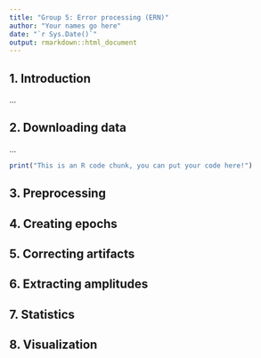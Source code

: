 ```yaml
---
title: "Group 5: Error processing (ERN)"
author: "Your names go here"
date: "`r Sys.Date()`"
output: rmarkdown::html_document
---
```


## 1. Introduction

<!-- Briefly describe the experiment and how your ERP component is defined, based
on the ERP CORE paper (https://doi.org/10.1016/j.neuroimage.2020.117465). -->
...

## 2. Downloading data

<!-- This and each of the next sections should contain (a) a brief description of your
approach (what you tried to achieve) and (b) your R code for analyzing the data. -->

...

```r
print("This is an R code chunk, you can put your code here!")
```

## 3. Preprocessing

## 4. Creating epochs

## 5. Correcting artifacts

## 6. Extracting amplitudes

## 7. Statistics

## 8. Visualization
